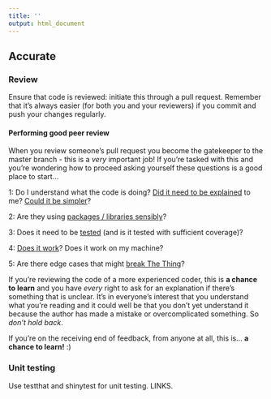 ```yaml
---
title: ''
output: html_document
---
```


## Accurate {#accurate}

### Review {#review}
Ensure that code is reviewed: initiate this through a pull request. Remember that it’s always easier (for both you and your reviewers) if you commit and push your changes regularly.

#### Performing good peer review {-}

When you review someone's pull request you become the gatekeeper to the master branch - this is a _very_ important job!  If you're tasked with this and you're wondering how to proceed asking yourself these questions is a good place to start...

1: Do I understand what the code is doing? [Did it need to be explained](#users) to me? [Could it be simpler](#ccc)?

2: Are they using [packages / libraries sensibly](#defaults)?

3: Does it need to be [tested](#ccc) (and is it tested with sufficient coverage)?

4: [Does it work](#ccc)? Does it work on my machine?

5: Are there edge cases that might [break The Thing](#errors)?

If you're reviewing the code of a more experienced coder, this is **a chance to learn** and you have _every_ right to ask for an explanation if there's something that is unclear.  It's in everyone's interest that you understand what you're reading and it could well be that you don't yet understand it because the author has made a mistake or overcomplicated something.  So _don't hold back_.

If you're on the receiving end of feedback, from anyone at all, this is... **a chance to learn!** :)


### Unit testing {#unittest}

Use testthat and shinytest for unit testing.
LINKS.
